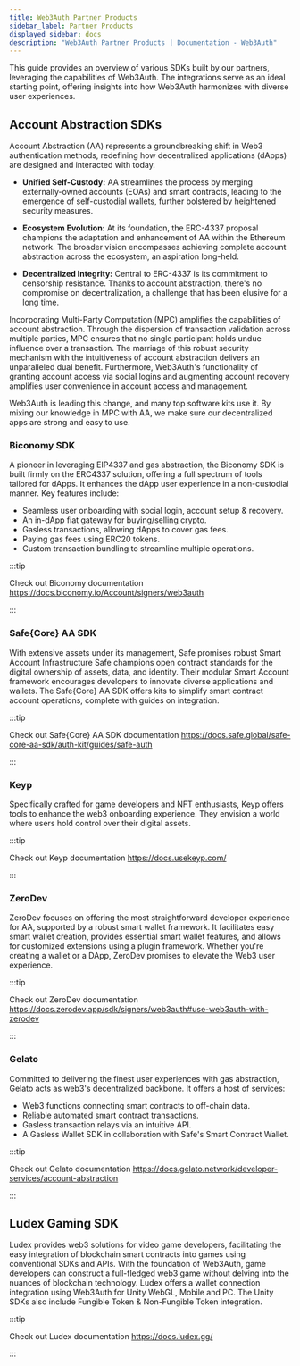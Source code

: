 ```yaml
---
title: Web3Auth Partner Products
sidebar_label: Partner Products
displayed_sidebar: docs
description: "Web3Auth Partner Products | Documentation - Web3Auth"
---
```


This guide provides an overview of various SDKs built by our partners, leveraging the capabilities of Web3Auth. The integrations serve as an ideal
starting point, offering insights into how Web3Auth harmonizes with diverse user experiences.

## Account Abstraction SDKs

Account Abstraction (AA) represents a groundbreaking shift in Web3 authentication methods, redefining how decentralized applications (dApps) are
designed and interacted with today.

- **Unified Self-Custody:** AA streamlines the process by merging externally-owned accounts (EOAs) and smart contracts, leading to the emergence of
  self-custodial wallets, further bolstered by heightened security measures.

- **Ecosystem Evolution:** At its foundation, the ERC-4337 proposal champions the adaptation and enhancement of AA within the Ethereum network. The
  broader vision encompasses achieving complete account abstraction across the ecosystem, an aspiration long-held.

- **Decentralized Integrity:** Central to ERC-4337 is its commitment to censorship resistance. Thanks to account abstraction, there's no compromise on
  decentralization, a challenge that has been elusive for a long time.

Incorporating Multi-Party Computation (MPC) amplifies the capabilities of account abstraction. Through the dispersion of transaction validation across
multiple parties, MPC ensures that no single participant holds undue influence over a transaction. The marriage of this robust security mechanism with
the intuitiveness of account abstraction delivers an unparalleled dual benefit. Furthermore, Web3Auth's functionality of granting account access via
social logins and augmenting account recovery amplifies user convenience in account access and management.

Web3Auth is leading this change, and many top software kits use it. By mixing our knowledge in MPC with AA, we make sure our decentralized apps are
strong and easy to use.

### Biconomy SDK

A pioneer in leveraging EIP4337 and gas abstraction, the Biconomy SDK is built firmly on the ERC4337 solution, offering a full spectrum of tools
tailored for dApps. It enhances the dApp user experience in a non-custodial manner. Key features include:

- Seamless user onboarding with social login, account setup & recovery.
- An in-dApp fiat gateway for buying/selling crypto.
- Gasless transactions, allowing dApps to cover gas fees.
- Paying gas fees using ERC20 tokens.
- Custom transaction bundling to streamline multiple operations.

:::tip

Check out Biconomy documentation https://docs.biconomy.io/Account/signers/web3auth

:::

### Safe\{Core} AA SDK

With extensive assets under its management, Safe promises robust Smart Account Infrastructure Safe champions open contract standards for the digital
ownership of assets, data, and identity. Their modular Smart Account framework encourages developers to innovate diverse applications and wallets. The
Safe\{Core} AA SDK offers kits to simplify smart contract account operations, complete with guides on integration.

:::tip

Check out Safe\{Core} AA SDK documentation https://docs.safe.global/safe-core-aa-sdk/auth-kit/guides/safe-auth

:::

### Keyp

Specifically crafted for game developers and NFT enthusiasts, Keyp offers tools to enhance the web3 onboarding experience. They envision a world where
users hold control over their digital assets.

:::tip

Check out Keyp documentation https://docs.usekeyp.com/

:::

### ZeroDev

ZeroDev focuses on offering the most straightforward developer experience for AA, supported by a robust smart wallet framework. It facilitates easy
smart wallet creation, provides essential smart wallet features, and allows for customized extensions using a plugin framework. Whether you're
creating a wallet or a DApp, ZeroDev promises to elevate the Web3 user experience.

:::tip

Check out ZeroDev documentation https://docs.zerodev.app/sdk/signers/web3auth#use-web3auth-with-zerodev

:::

### Gelato

Committed to delivering the finest user experiences with gas abstraction, Gelato acts as web3's decentralized backbone. It offers a host of services:

- Web3 functions connecting smart contracts to off-chain data.
- Reliable automated smart contract transactions.
- Gasless transaction relays via an intuitive API.
- A Gasless Wallet SDK in collaboration with Safe's Smart Contract Wallet.

:::tip

Check out Gelato documentation https://docs.gelato.network/developer-services/account-abstraction

:::

## Ludex Gaming SDK

Ludex provides web3 solutions for video game developers, facilitating the easy integration of blockchain smart contracts into games using conventional
SDKs and APIs. With the foundation of Web3Auth, game developers can construct a full-fledged web3 game without delving into the nuances of blockchain
technology. Ludex offers a wallet connection integration using Web3Auth for Unity WebGL, Mobile and PC. The Unity SDKs also include Fungible Token &
Non-Fungible Token integration.

:::tip

Check out Ludex documentation https://docs.ludex.gg/

:::
